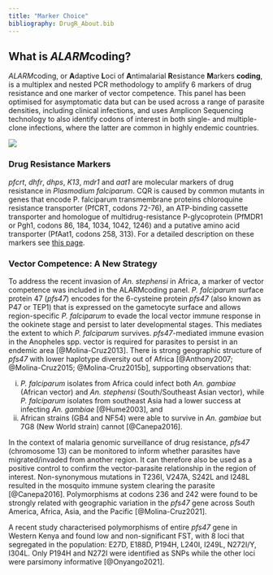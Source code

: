 ```yaml
---
title: "Marker Choice"
bibliography: DrugR_About.bib
---
```


## What is *ALARM*coding?

*ALARM*coding, or **A**daptive **L**oci of **A**ntimalarial **R**esistance **M**arkers **coding**, is a multiplex and nested PCR methodology to amplify 6 markers of drug resistance and one marker of vector competence. This panel has been optimised for asymptomatic data but can be used across a range of parasite densities, including clinical infections, and uses Amplicon Sequencing technology to also identify codons of interest in both single- and multiple-clone infections, where the latter are common in highly endemic countries.

![](Images/PCRSchematic_180824.png)

### Drug Resistance Markers

*pfcrt*, *dhfr*, *dhps*, *K13*, *mdr1* and *aat1* are molecular markers of drug resistance in *Plasmodium falciparum*. CQR is caused by common mutants in genes that encode P. falciparum transmembrane proteins chloroquine resistance transporter (PfCRT, codons 72-76), an ATP-binding cassette transporter and homologue of multidrug-resistance P-glycoprotein (PfMDR1 or Pgh1, codons 86, 184, 1034, 1042, 1246) and a putative amino acid transporter (PfAat1, codons 258, 313). For a detailed description on these markers see [this page](About_Resistance.qmd).

### Vector Competence: A New Strategy

To address the recent invasion of *An. stephensi* in Africa, a marker of vector competence was included in the ALARMcoding panel. *P. falciparum* surface protein 47 (*pfs47*) encodes for the 6-cysteine protein *pfs47* (also known as P47 or TEP1) that is expressed on the gametocyte surface and allows region-specific *P. falciparum* to evade the local vector immune response in the ookinete stage and persist to later developmental stages. This mediates the extent to which *P. falciparum* survives. *pfs47*-mediated immune evasion in the Anopheles spp. vector is required for parasites to persist in an endemic area [@Molina-Cruz2013]. There is strong geographic structure of *pfs47* with lower haplotype diversity out of Africa [@Anthony2007; @Molina-Cruz2015; @Molina-Cruz2015b], supporting observations that:

(i) *P. falciparum* isolates from Africa could infect both *An. gambiae* (African vector) and *An. stephensi* (South/Southeast Asian vector), while *P. falciparum* isolates from southeast Asia had a lower success at infecting *An. gambiae* [@Hume2003], and
(ii) African strains (GB4 and NF54) were able to survive in *An. gambiae* but 7G8 (New World strain) cannot [@Canepa2016].

In the context of malaria genomic surveillance of drug resistance, *pfs47* (chromosome 13) can be monitored to inform whether parasites have migrated/invaded from another region. It can therefore also be used as a positive control to confirm the vector-parasite relationship in the region of interest. Non-synonymous mutations in T236I, V247A, S242L and I248L resulted in the mosquito immune system clearing the parasite [@Canepa2016]. Polymorphisms at codons 236 and 242 were found to be strongly related with geographic variation in the *pfs47* gene across South America, Africa, Asia, and the Pacific [@Molina-Cruz2021].

A recent study characterised polymorphisms of entire *pfs47* gene in Western Kenya and found low and non-significant FST, with 8 loci that segregated in the population: E27D, E188D, P194H, L240I, I249L, N272I/Y, I304L. Only P194H and N272I were identified as SNPs while the other loci were parsimony informative [@Onyango2021].
